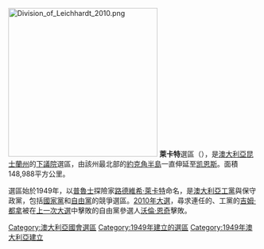 [[File:Division_of_Leichhardt_2010.png|300px]]
'''萊卡特'''選區（{{lang-en|Division of Leichhardt}}），是[[澳大利亞|澳大利亞]][[昆士蘭州|昆士蘭州]]的[[澳大利亞下議院|下議院]]選區，由該州最北部的[[約克角半島|約克角半島]]一直伸延至[[凯恩斯_(昆士兰州)|凯恩斯]]。面積148,988平方公里。

選區始於1949年，以[[普魯士|普魯士]]探險家[[路德維希·萊卡特|路德維希·萊卡特]]命名，是[[澳大利亞工黨|澳大利亞工黨]]與保守政黨，包括[[澳大利亞國家黨|國家黨]]和[[澳大利亞自由黨|自由黨]]的競爭選區。[[2010年澳大利亞聯邦大選|2010年大選]]，尋求連任的、工黨的[[吉姆·都拿|吉姆·都拿]]被在[[2007年澳洲大選|上一次大選]]中擊敗的自由黨參選人[[沃倫·恩奇|沃倫·恩奇]]擊敗。

{{DEFAULTSORT:Leichhardt}}
[[Category:澳大利亞國會選區|Category:澳大利亞國會選區]]
[[Category:1949年建立的選區|Category:1949年建立的選區]]
[[Category:1949年澳大利亞建立|Category:1949年澳大利亞建立]]